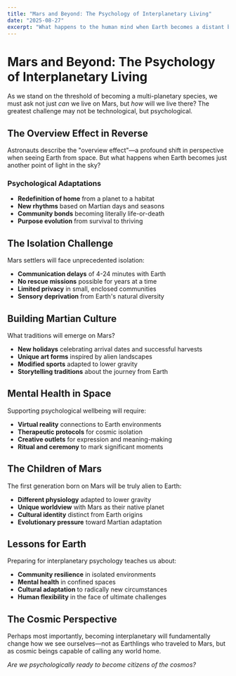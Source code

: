 ```yaml
---
title: "Mars and Beyond: The Psychology of Interplanetary Living"
date: "2025-08-27"
excerpt: "What happens to the human mind when Earth becomes a distant blue dot? Exploring the psychological challenges and adaptations of life among the stars."
---
```


# Mars and Beyond: The Psychology of Interplanetary Living

As we stand on the threshold of becoming a multi-planetary species, we must ask not just *can* we live on Mars, but *how* will we live there? The greatest challenge may not be technological, but psychological.

## The Overview Effect in Reverse

Astronauts describe the "overview effect"—a profound shift in perspective when seeing Earth from space. But what happens when Earth becomes just another point of light in the sky?

### Psychological Adaptations
- **Redefinition of home** from a planet to a habitat
- **New rhythms** based on Martian days and seasons
- **Community bonds** becoming literally life-or-death
- **Purpose evolution** from survival to thriving

## The Isolation Challenge

Mars settlers will face unprecedented isolation:
- **Communication delays** of 4-24 minutes with Earth
- **No rescue missions** possible for years at a time
- **Limited privacy** in small, enclosed communities
- **Sensory deprivation** from Earth's natural diversity

## Building Martian Culture

What traditions will emerge on Mars?
- **New holidays** celebrating arrival dates and successful harvests
- **Unique art forms** inspired by alien landscapes
- **Modified sports** adapted to lower gravity
- **Storytelling traditions** about the journey from Earth

## Mental Health in Space

Supporting psychological wellbeing will require:
- **Virtual reality** connections to Earth environments
- **Therapeutic protocols** for cosmic isolation
- **Creative outlets** for expression and meaning-making
- **Ritual and ceremony** to mark significant moments

## The Children of Mars

The first generation born on Mars will be truly alien to Earth:
- **Different physiology** adapted to lower gravity
- **Unique worldview** with Mars as their native planet
- **Cultural identity** distinct from Earth origins
- **Evolutionary pressure** toward Martian adaptation

## Lessons for Earth

Preparing for interplanetary psychology teaches us about:
- **Community resilience** in isolated environments
- **Mental health** in confined spaces
- **Cultural adaptation** to radically new circumstances
- **Human flexibility** in the face of ultimate challenges

## The Cosmic Perspective

Perhaps most importantly, becoming interplanetary will fundamentally change how we see ourselves—not as Earthlings who traveled to Mars, but as cosmic beings capable of calling any world home.

*Are we psychologically ready to become citizens of the cosmos?*

